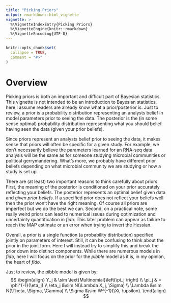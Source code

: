 ```yaml
---
title: "Picking Priors"
output: rmarkdown::html_vignette
vignette: >
  %\VignetteIndexEntry{Picking Priors}
  %\VignetteEngine{knitr::rmarkdown}
  %\VignetteEncoding{UTF-8}
---
```


```r
knitr::opts_chunk$set(
  collapse = TRUE,
  comment = "#>"
)
```

# Overview

Picking priors is both an important and difficult part of Bayesian statistics. This vignette is not intended to be an introduction to Bayesian statistics, here I assume readers are already know what a prior/posterior is. Just to review, a prior is a probability distribution representing an analysts belief in model parameters prior to seeing the data. The posterior is the (in some sense optimal) probability distribution representing what you should belief having seen the data (given your prior beliefs). 

Since priors represent an analysts belief prior to seeing the data, it makes sense that priors will often be specific for a given study. For example, we don't necessarily believe the parameters learned for an RNA-seq data analysis will be the same as for someone studying microbial communities or political gerrymandering. What's more, we probably have different prior beliefs depending on what microbial community we are studying or how a study is set up. 

There are (at least) two important reasons to think carefully about priors. First, the meaning of the posterior is conditioned on your prior accurately reflecting your beliefs. The posterior represents an optimal belief given data and *given prior beliefs*. If a specified prior does not reflect your beliefs well then the prior won't have the right meaning. Of course all priors are imperfect but we do the best we can. Second, on a practical note, some really weird priors can lead to numerical issues during optimization and uncertainty quantification in *fido*. This later problem can appear as failure to reach the MAP estimate or an error when trying to invert the Hessian.

Overall, a prior is a single function (a probability distribution) specified jointly on parameters of interest. Still, it can be confusing to think about the prior in the joint form. Here I will instead try to simplify this and break the prior down into distinct components. While there are numerous models in *fido*, here I will focus on the prior for the *pibble* model as it is, in my opinion, the heart of *fido*. 

Just to review, the pibble model is given by:
$$
\begin{align}
Y_j & \sim \text{Multinomial}\left(\pi_j \right)  \\
\pi_j & = \phi^{-1}(\eta_j) \\
\eta_j &\sim N(\Lambda X_j, \Sigma) \\
\Lambda &\sim  N(\Theta, \Sigma, \Gamma) \\
\Sigma &\sim W^{-1}(\Xi, \upsilon). 
\end{align}
$$